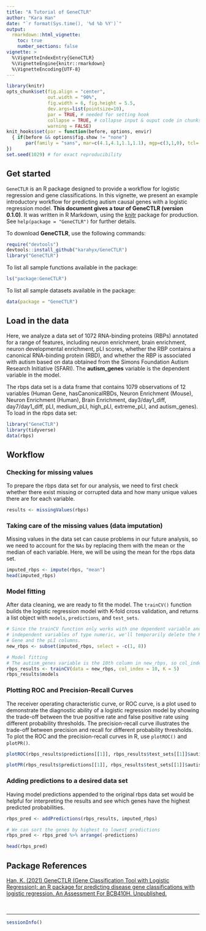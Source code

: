 ```yaml
---
title: "A Tutorial of GeneCTLR"
author: "Kara Han"
date: "`r format(Sys.time(), '%d %b %Y')`"
output: 
  rmarkdown::html_vignette:
    toc: true
    number_sections: false
vignette: >
  %\VignetteIndexEntry{GeneCTLR}
  %\VignetteEngine{knitr::rmarkdown}
  %\VignetteEncoding{UTF-8}
---
```


```r
library(knitr)
opts_chunk$set(fig.align = "center", 
               out.width = "90%",
               fig.width = 6, fig.height = 5.5,
               dev.args=list(pointsize=10),
               par = TRUE, # needed for setting hook 
               collapse = TRUE, # collapse input & ouput code in chunks
               warning = FALSE)
knit_hooks$set(par = function(before, options, envir)
  { if(before && options$fig.show != "none") 
       par(family = "sans", mar=c(4.1,4.1,1.1,1.1), mgp=c(3,1,0), tcl=-0.5)
})
set.seed(1029) # for exact reproducibility
```

## Get started
`GeneCTLR` is an R package designed to provide a workflow for logistic
regression and gene classifications. In this vignette, we present an example introductory workflow for predicting autism causal genes with a logistic regression model. 
**This document gives a tour of GeneCTLR (version 0.1.0)**. 
It was written in R Markdown, using the [knitr](https://cran.r-project.org/package=knitr) package for production. See `help(package = "GeneCTLR")` for further details.

To download **GeneCTLR**, use the following commands:
```r
require("devtools")
devtools::install_github("karahyx/GeneCTLR")
library("GeneCTLR")
```

To list all sample functions available in the package:
```r
ls("package:GeneCTLR")
```

To list all sample datasets available in the package:
```r
data(package = "GeneCTLR")
```

## Load in the data
Here, we analyze a data set of 1072 RNA-binding proteins (RBPs) annotated for a 
range of features, including neuron enrichment, brain enrichment, neuron 
developmental enrichment, pLI scores, whether the RBP contains a canonical 
RNA-binding protein (RBD), and whether the RBP is associated with autism based 
on data obtained from the Simons Foundation Autism Research Initiative (SFARI). 
The **autism_genes** variable is the dependent variable in the model.

The rbps data set is a data frame that contains 1079 observations of 12 
variables (Human Gene, hasCanonicalRBDs, Neuron Enrichment (Mouse), Neuron 
Enrichment (Human), Brain Enrichment, day3/day1_diff, day7/day1_diff, pLI, 
medium_pLI, high_pLI, extreme_pLI, and autism_genes). 
To load in the rbps data set:
```r
library("GeneCTLR")
library(tidyverse)
data(rbps)
```

## Workflow
### Checking for missing values
To prepare the rbps data set for our analysis, we need to first check whether there exist missing or corrupted data and how many unique values there are for each variable.
```r
results <- missingValues(rbps)
```

### Taking care of the missing values (data imputation)
Missing values in the data set can cause problems in our future analysis, so we need to account for the `NAs` by replacing them with the mean or the median of each variable. Here, we will be using the mean for the rbps data set.
```r
imputed_rbps <- impute(rbps, "mean")
head(imputed_rbps)
```

### Model fitting
After data cleaning, we are ready to fit the model. The `trainCV()` function 
builds the logistic regression model with K-fold cross validation, and returns 
a list object with `models`, `predictions`, and `test_sets`. 
``` r
# Since the trainCV function only works with one dependent variable and 
# independent variables of type numeric, we'll temporarily delete the Human 
# Gene and the pLI columns.
new_rbps <- subset(imputed_rbps, select = -c(1, 8))

# Model fitting
# The autism_genes variable is the 10th column in new_rbps, so col_index = 10.
rbps_results <- trainCV(data = new_rbps, col_index = 10, K = 5)
rbps_results$models
```

### Plotting ROC and Precision-Recall Curves
The receiver operating characteristic curve, or ROC curve, is a plot used to demonstrate the diagnostic ability of a logistic regression model by showing the trade-off between the true positive rate and false positive rate using different probability thresholds. The precision-recall curve illustrates the trade-off between precision and recall for different probability thresholds. To plot the ROC and the precision-recall curves in R, use `plotROC()` and `plotPR()`.
```r
plotROC(rbps_results$predictions[[1]], rbps_results$test_sets[[1]]$autism_genes)

plotPR(rbps_results$predictions[[1]], rbps_results$test_sets[[1]]$autism_genes)
```

### Adding predictions to a desired data set
Having model predictions appended to the original rbps data set would be helpful for interpreting the results and see which genes have the highest predicted probabilities. 
```r
rbps_pred <- addPredictions(rbps_results, imputed_rbps)

# We can sort the genes by highest to lowest predictions
rbps_pred <- rbps_pred %>% arrange(-predictions)

head(rbps_pred)
```

## Package References
[Han, K. (2021) GeneCTLR (Gene Classification Tool with Logistic Regression):
an R package for predicting disease gene classifications with logistic regression. An Assessment For BCB410H. Unpublished.](https://github.com/karahyx/GeneCTLR)
  
<br>

----

```r
sessionInfo()
```
